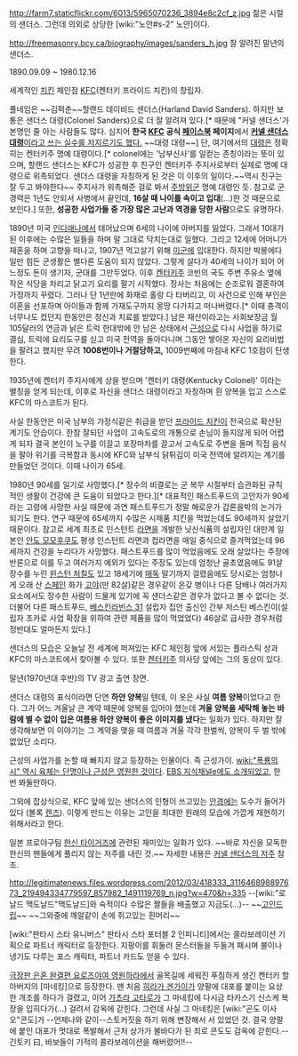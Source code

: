 http://farm7.staticflickr.com/6013/5965070236_3894e8c2cf_z.jpg
젊은 시절의 샌더스. 그런데 의외로 상당한 [wiki:"노안#s-2" 노안]이다.

http://freemasonry.bcy.ca/biography/images/sanders_h.jpg
잘 알려진 말년의 샌더스.

1890.09.09 ~ 1980.12.16 

세계적인 [[치킨]] 체인점 [[KFC]](켄터키 프라이드 치킨)의 창립자.

풀네임은 ~~김퍽춘~~할랜드 데이비드 샌더스(Harland David Sanders). 하지만 보통은 샌더스 대령(Colonel Sanders)으로 더 잘 알려져 있다.[* 때문에 "커넬 샌더스'가 본명인 줄 아는 사람들도 많다. 심지어 '''한국 [[KFC]] 공식 [[페이스북]] 페이지'''에서 [https://www.facebook.com/photo.php?fbid=532368826860481&set=a.210494515714582.41959.207168969380470&type=1&theater '''커넬 샌더스 대령'''이라고 쓰는 실수를 저지르기도 했다.] ~~대령 대령~~] 단, 여기에서의 [[대령]]은 정확히는 켄터키주 명예 대령이다.[* colonel에는 '남부신사'를 일컫는 존칭이라는 뜻이 있으며, 할랜드 샌더스는 KFC가 성공한 후 친구인 켄터키주 주지사로부터 실제로 명예 대령으로 위촉되었다. 샌더스 대령을 자칭하게 된 것은 이 이후의 일이다.~~역시 친구는 잘 두고 봐야한다~~ 주지사가 위촉해준 걸로 봐서 [[주방위군]] 명예 대령인 듯. 참고로 군 경력은 1년도 안되서 사병에서 끝인데, '''16살 때 나이를 속이고 입대'''(…)한 것 때문으로 보인다.] 또한, '''성공한 사업가들 중 가장 많은 고난과 역경을 당한 사람'''으로도 유명하다.

1890년 미국 [[인디애나]]에서 태어났으며 6세의 나이에 아버지를 잃었다. 그래서 10대가 된 이후에는 수많은 일들을 하며 말 그대로 닥치는대로 일했다. 그리고 12세에 어머니가 재혼을 하며 고향을 떠나고, 1907년 먹고살기 위해 [[미군]]에 입대한다. 하지만 박봉에다 일만 힘든 군생활은 별다른 도움이 되지 않았다. 그렇게 살다가 40세의 나이가 되어 어느정도 돈이 생기자, 군대를 그만두었다. 이후 [[켄터키]]주 코빈의 국도 주변 주유소 옆에 작은 식당을 차리고 닭고기 요리를 팔기 시작했다. 장사는 처음에는 순조로워 결혼하여 가정까지 꾸렸다. 그러나 단 1년만에 화재로 홀랑 다 타버리고, 이 사건으로 인해 부인은 이혼을 선포하며 아이들과 함께 가재도구까지 몽땅 다가지고 떠나버렸다.[* 이때 충격이 너무나도 컸던지 한동안은 정신과 치료를 받았다.] 남은 재산이라고는 사회보장금 월 105달러의 연금과 낡은 트럭 한대밖에 안 남은 상태에서 [[근성]]으로 다시 사업을 하기로 결심, 트럭에 요리도구를 싣고 미국 전역을 돌아다니며 그동안 쌓아온 자신의 요리비법을 팔려고 했지만 무려 '''1008번이나 거절당하고,''' 1009번째에 마침내 KFC 1호점이 탄생한다.

1935년에 켄터키 주지사에게 상을 받으며 '켄터키 대령(Kentucky Colonel)' 이라는 별칭을 얻게 되는데, 이후로 자신을 샌더스 대령이라고 자칭하며 흰 양복을 입고 스스로 KFC의 마스코트가 된다. 

사실 한동안은 미국 남부의 가정식같은 취급을 받던 [[프라이드 치킨]]이 전국으로 확산된 계기도 안습이다. 한참 잘되던 사업이 고속도로의 개통으로 손님이 들지않게 되어 어렵게 되자 결국 본인이 노구를 이끌고 포장마차를 끌고서 고속도로 주변을 돌며 직접 음식을 팔아 위기를 극복함과 동시에 KFC와 남부식 닭튀김이 미국 전역에 알려지는 계기를 만들었던 것이다. 이때 나이가 65세.

1980년 90세를 일기로 사망했다.[* 장수의 비결로는 군 복무 시절부터 습관화된 규칙적인 생활이 건강에 큰 도움이 되었다고 한다.][* 대표적인 패스트푸드의 고안자가 90세라는 고령에 사망한 사실 때문에 과연 패스트푸드가 정말 해로운가 갑론을박의 논거가 되기도 한다. 연구 때문에 65세까지 수많은 시제품 치킨을 먹었는데도 90세까지 살았기 때문이다. 참고로 세계 최초로 인스턴트 [[라면]]을 개발한 닛신식품의 설립자인 대만계 일본인 [[안도 모모후쿠]]도 평생 인스턴트 라면과 컵라면을 매일 중식으로 즐겨먹었는데 96세까지 건강을 누리다가 사망했다. 패스트푸드를 많이 먹었음에도 오래 살았다는 주장에 반론으로 이를 두고 여러가지 예외가 있다는 주장도 있는데 엄청난 골초였음에도 91살 장수를 누린 [[윈스턴 처칠]]도 있고 18세기에 [[매독]] 말기까지 걸렸음에도 당시로는 엄청나게 오래 산 [[스페인]] 화가 [[고야]](만 82살)같은 경우같이 온갖 병이나 다른 담배나 여러가지 요소에서도 장수한 사람이 드물게 있기에 꼭 샌더스같은 경우가 없다고 볼 수 없다는 것. 더불어 다른 패스트푸드, [[베스킨라빈스 31]] 설립자 집안 출신인 간부 저스틴 베스킨이(설립자 조카로 사업 확장을 위하여 관련 제품을 많이 먹었었다) 46살로 급사한 경우처럼 정반대도 얼마든지 있다.]

샌더스의 모습은 오늘날 전 세계에 퍼져있는 KFC 체인점 앞에 서있는 플라스틱 상과 KFC의 마스코트에서 찾아볼 수 있다. 또한 [[켄터키]]주 의사당 앞에는 그의 동상이 있다.

{{{#!html
<object width="600" height="480"><param name="movie" value="http://www.youtube.com/v/icPbZRSq9tQ?version=3&amp;hl=ko_KR"></param><param name="allowFullScreen" value="true"></param><param name="allowscriptaccess" value="always"></param><embed src="http://www.youtube.com/v/icPbZRSq9tQ?version=3&amp;hl=ko_KR" type="application/x-shockwave-flash" width="600" height="480" allowscriptaccess="always" allowfullscreen="true"></embed></object>
}}}
말년(1970년대 후반)의 TV 광고 출연 장면.

샌더스 대령의 표식이라면 단연 '''하얀 양복'''일 텐데, 이 옷은 사실 '''여름 양복'''이었다고 한다. 그가 어느 겨울날 큰 계약 때문에 양복을 입어야 했는데 '''겨울 양복을 세탁해 놓는 바람에 별 수 없이 입은 여름용 하얀 양복이 좋은 이미지를 냈다'''는 일화가 있다. 하지만 잘 생각해보면 이 이야기는 그 계약을 맺을 때 여름과 겨울 각각 한벌씩, 양복이 두 벌 밖에 없었단 소리다. 

근성의 사업가를 논할 때 빠지지 않고 등장하는 인물이다. 즉 근성가이. [[wiki:"폭룡의 시" 역시 육체는 단명이나 근성은 영원한 것이다]]. [http://www.youtube.com/watch?v=q-GjNpHKEdo EBS 지식채널e에도 소개되었고], 한 번 봐둘만하다. 

그외에 잡상식으로, KFC 앞에 있는 샌더스의 인형이 쓰고있는 [[안경]]에는 도수가 들어가있다 (볼록 [[렌즈]]). 이렇게 만드는 이유는 고인을 최대한 원래의 모습에 가깝게 재현하기 위해서라고 한다. 

일본 프로야구팀 [[한신 타이거즈]]에 관련된 재미있는 일화가 있다. ~~바로 자신을 모독한 한신의 팬들에게 풀리지 않는 저주를 내린 것.~~ 자세한 내용은 [[커넬 샌더스의 저주]] 참조. 

http://legitimatenews.files.wordpress.com/2012/03/418333_311646898897673_219494334779597_857982_1491119769_n.jpg?w=470&h=335
--[wiki:"로날드 맥도날드"맥도날드]와 숙적이다 수많은 짤들을 배출했고 지금도(...)-- ~~[[고인드립]]~~ ~~그와중에 깨알같이 손에 쥐고있는 흰머리~~

[wiki:"판타시 스타 유니버스" 판타시 스타 포터블 2 인피니티]에서는 콜라보레이션 기획으로 파트너 캐릭터로 등장한다. 지팡이를 휘둘러 몬스터들을 두들겨 패시며 불이나 냉기도 다루는 포스 캐릭터, 파트너 카드도 얻을 수 있다.

[[극장판 은혼 완결편 요로즈야여 영원하라]]에서 골목길에 세워진 푸짐하게 생긴 켄터키 할아버지의 [마네킹]으로 등장한다. 맨 처음 [[히라가 겐가이]]가 양팔에 대포를 붙이는 요상한 개조를 하다가 걸렸고, 이어 [[가츠라 고타로]]가 그 마네킹에 다시금 타카스기 신스케 복장을 입히다가(...) 걸려서 감옥에 갇힌다. 그런데 사실 그 마네킹은 [wiki:"곤도 이사오"콘도]가 --언제나와 같이--스토커짓을 하기 위해 변장해서 서 있었던 것. 결국 양팔에 붙인 대포가 멋대로 폭발해서 근처 상가가 불바다가 된 죄로 콘도도 감옥에 갇힌다.--긴토키 曰, 바보들이 기적의 콜라보레이션을 해버렸어!!--
